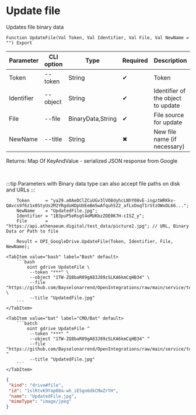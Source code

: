 ﻿---
sidebar_position: 8
---


# Update file
 Updates file binary data



`Function UpdateFile(Val Token, Val Identifier, Val File, Val NewName = "") Export`

  | Parameter | CLI option | Type | Required | Description |
  |-|-|-|-|-|
  | Token | --token | String | &#x2714; | Token |
  | Identifier | --object | String | &#x2714; | Identifier of the object to update |
  | File | --file | BinaryData,String | &#x2714; | File source for update |
  | NewName | --title | String | &#x2716; | New file name (if necessary) |

  
  Returns:  Map Of KeyAndValue - serialized JSON response from Google

<br/>

:::tip
Parameters with Binary data type can also accept file paths on disk and URLs
:::
<br/>


```bsl title="1C:Enterprise/OneScript code example"
    Token      = "ya29.a0AeDClZCuUGv3lVO8dyhcLNhY08vE-ingztWRKkv-QAvcs9f6z1x0StyUs2M2YRgdoHDpUUEeBm5wAfquh5Z2_afLxDoqTIrStzOWxDL66...";
    NewName    = "UpdatedFile.jpg";
    Identifier = "1B3puP5eRsgt4oMUKbzZOE0K7H-cISZ_y";
    File       = "https://api.athenaeum.digital/test_data/picture2.jpg"; // URL, Binary Data or Path to file

    Result = OPI_GoogleDrive.UpdateFile(Token, Identifier, File, NewName);
```
 

 <Tabs>
  
    <TabItem value="bash" label="Bash" default>
        ```bash
            oint gdrive UpdateFile \
             --token "***" \
             --object "1TW-ZQ8baR09gA83J89zSLKA6kmCqHB34" \
             --file "https://github.com/Bayselonarrend/OpenIntegrations/raw/main/service/test_data/picture2.jpg" \
             --title "UpdatedFile.jpg"
        ```
    </TabItem>
  
    <TabItem value="bat" label="CMD/Bat" default>
        ```batch
            oint gdrive UpdateFile ^
             --token "***" ^
             --object "1TW-ZQ8baR09gA83J89zSLKA6kmCqHB34" ^
             --file "https://github.com/Bayselonarrend/OpenIntegrations/raw/main/service/test_data/picture2.jpg" ^
             --title "UpdatedFile.jpg"
        ```
    </TabItem>
</Tabs>


```json title="Result"
{
 "kind": "drive#file",
 "id": "1slRtvK9Yap08a-wh_iE5go6dkCMwZrYH",
 "name": "UpdatedFile.jpg",
 "mimeType": "image/jpeg"
}
```
